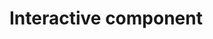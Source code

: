 # Interactive component


<script src="https://unpkg.com/d3@7.0.1/dist/d3.min.js"></script>
<script>
  </head>
  <button onclick="update(allData)">All Data</button>
  <button onclick="update(data1)">First Quarter</button>
  <button onclick="update(data2)">Second Quarter</button>
  <button onclick="update(data3)">Third Quarter</button>
  <button onclick="update(data4)">Forth Quarter</button>
	<div id="BarPlot"></div>
  <script>
  const margin = {top: 30, right: 30, bottom: 70, left: 60},
    width = 800 - margin.left - margin.right,
    height = 400 - margin.top - margin.bottom;
    
  const xAxisLabel = 'Shooting Distance';
  const yAxisLable = 'Number of Goals Made';

  const bars = d3.select("#BarPlot")
    .append("svg")
      .attr("width", width + margin.left + margin.right)
      .attr("height", height + margin.top + margin.bottom)
    .append("g")
      .attr("transform", `translate(${margin.left},${margin.top})`);

  bars.append("text")
      .attr("class", "x label")
      .attr("text-anchor", "end")
      .attr("x", width + 30)
      .attr("y", height + 30)
      .style("font-size", "20px")
      .text(xAxisLabel);

  bars.append("text")
      .attr("class", "y label")
      .attr("text-anchor", "end")
      .attr("y", 6)
      .attr("dy", "-0.8em")
      .attr("transform", "rotate(-90)")
      .style("font-size", "20px")
      .text(yAxisLable);

  const x = d3.scaleBand()
    .range([ 50, width-50 ])
    .padding(0.1);
  const xAxis = bars.append("g")
    .attr("transform", `translate(0,${height})`)

  const y = d3.scaleLinear()
    .range([ height, 0]);
  const yAxis = bars.append("g")
    .attr("transform", "translate(50,0)")

  const csvUrl = "https://raw.githubusercontent.com/yc4004/NBAanalysis/main/shotchartdetail_regular_updated.csv";
  const allData = d3.csv(csvUrl);
  const data1 = d3.csv(csvUrl)
  .then((data) => d3.filter(data, d => d.period == '1'));
  const data2 = d3.csv(csvUrl)
  .then((data) => d3.filter(data, d => d.period == '2'));
  const data3 = d3.csv(csvUrl)
  .then((data) => d3.filter(data, d => d.period == '3'));
  const data4 = d3.csv(csvUrl)
  .then((data) => d3.filter(data, d => d.period == '4'));

  function update(data) {
    	data.then(function (data) {
        const nest = [];
        const keys = ["1","2","3","4","5","6","7","8","9", "10", "11","12","13","14","15","16","17","18","19","20","21","22","23","24","25","26","27","28","29"];
        keys.forEach((d) => {
          const s = d3.sum (data.filter(data => data.shot_distance === d), (e) => e.shot_made_flag); 

          const obj = {
            distance: d, //shotting distance
            TotalGoals: s //sum for goals made
          }       
          nest.push(obj);
        })  
    
        x.domain(nest.map(d => d.distance))
        xAxis.call(d3.axisBottom(x))
        .selectAll("text")      

        y.domain([0, d3.max(nest, d => d.TotalGoals) * 1.1]);
        yAxis.transition().duration(1000).call(d3.axisLeft(y));

        const u = bars.selectAll("rect")
          .data(nest)

        u.join("rect") 
          .transition() 
          .duration(1000)
            .attr("x", d => x(d.distance))
            .attr("y", d => y(d.TotalGoals))
            .attr("width", x.bandwidth())
            .attr("height", d => height - y(d.TotalGoals))
            .attr("fill", "steelblue")
            .attr("opacity", 0.8)
    	})  	
	}

update(allData);
</script>